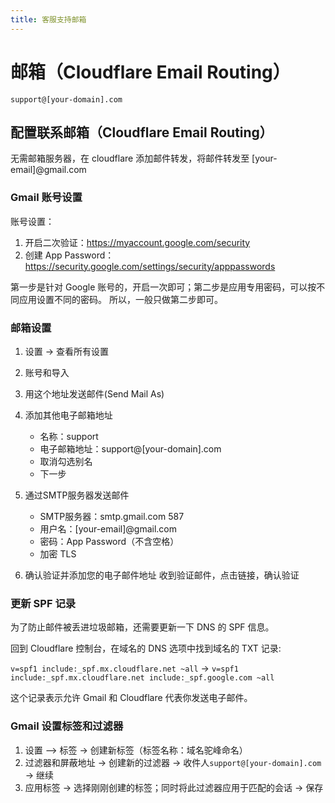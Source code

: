 ```yaml
---
title: 客服支持邮箱
---
```


# 邮箱（Cloudflare Email Routing）

`support@[your-domain].com`

## 配置联系邮箱（Cloudflare Email Routing）

无需邮箱服务器，在 cloudflare 添加邮件转发，将邮件转发至 [your-email]@gmail.com

### Gmail 账号设置

账号设置：
1. 开启二次验证：https://myaccount.google.com/security
2. 创建 App Password：https://security.google.com/settings/security/apppasswords

第一步是针对 Google 账号的，开启一次即可；第二步是应用专用密码，可以按不同应用设置不同的密码。
所以，一般只做第二步即可。

### 邮箱设置

1. 设置 -> 查看所有设置
2. 账号和导入
3. 用这个地址发送邮件(Send Mail As)
4. 添加其他电子邮箱地址
   - 名称：support
   - 电子邮箱地址：support@[your-domain].com
   - 取消勾选别名
   - 下一步
5. 通过SMTP服务器发送邮件
   - SMTP服务器：smtp.gmail.com 587
   - 用户名：[your-email]@gmail.com
   - 密码：App Password（不含空格）
   - 加密 TLS

6. 确认验证并添加您的电子邮件地址
   收到验证邮件，点击链接，确认验证

### 更新 SPF 记录

为了防止邮件被丢进垃圾邮箱，还需要更新一下 DNS 的 SPF 信息。

回到 Cloudflare 控制台，在域名的 DNS 选项中找到域名的 TXT 记录:

`v=spf1 include:_spf.mx.cloudflare.net ~all` -> `v=spf1 include:_spf.mx.cloudflare.net include:_spf.google.com ~all`

这个记录表示允许 Gmail 和 Cloudflare 代表你发送电子邮件。

### Gmail 设置标签和过滤器

1. 设置 —> 标签 -> 创建新标签（标签名称：域名驼峰命名）
2. 过滤器和屏蔽地址 -> 创建新的过滤器 -> 收件人`support@[your-domain].com` -> 继续
3. 应用标签 -> 选择刚刚创建的标签；同时将此过滤器应用于匹配的会话 -> 保存
